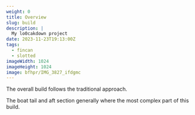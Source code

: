 ```yaml
---
weight: 0 
title: Overview
slug: build
description: |
  My lo0cakdown project
date: 2023-11-23T19:13:00Z
tags:
  - fincan
  - slotted
imageWidth: 1024
imageHeight: 1024
image: bfhpr/IMG_3827_ifdgmc
---
```


The overall build follows the traditional approach.

<BlogImage
  src='black-brant/directions'
  width="612"
  height="792"
  crop="scale"
/>

The boat tail and aft section generally where the most complex part of this build.

